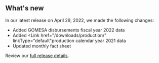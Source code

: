 ## What's new

In our latest release on April 29, 2022, we made the following changes:

- Added <Link href="/how-revenue-works/gomesa" linkType="default">GOMESA disbursements fiscal year 2022 data</Link>
- Added <Link href="/downloads/production/" linkType="default"production calendar year 2021 data</Link>
- Updated <Link href="/fact-sheet" linkType="default">monthly fact sheet</Link>


Review our [full release details](https://github.com/ONRR/nrrd/releases).
